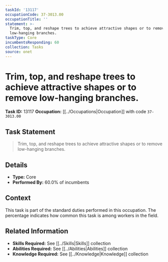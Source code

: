 ```yaml
---
taskId: '13117'
occupationCode: 37-3013.00
occupationTitle: ''
statement: >-
  Trim, top, and reshape trees to achieve attractive shapes or to remove
  low-hanging branches.
taskType: Core
incumbentsResponding: 60
collection: Tasks
source: onet
---
```

# Trim, top, and reshape trees to achieve attractive shapes or to remove low-hanging branches.

**Task ID:** 13117
**Occupation:** [[../Occupations|Occupation]] with code `37-3013.00`

## Task Statement

> Trim, top, and reshape trees to achieve attractive shapes or to remove low-hanging branches.

## Details

- **Type:** Core
- **Performed By:** 60.0% of incumbents

## Context

This task is part of the standard duties performed in this occupation. The percentage indicates how common this task is among workers in the field.

## Related Information

- **Skills Required:** See [[../Skills|Skills]] collection
- **Abilities Required:** See [[../Abilities|Abilities]] collection
- **Knowledge Required:** See [[../Knowledge|Knowledge]] collection
